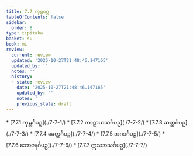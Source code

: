 ```yaml
---
title: 7.7 ကုမ္ဘဝဂ္ဂ
tableOfContents: false
sidebar:
  order: 8
type: tipitaka
basket: su
book: mi
review:
  current: review
  updated: '2025-10-27T21:48:46.147165'
  updated_by: ''
  notes: ''
  history:
  - state: review
    date: '2025-10-27T21:48:46.147165'
    updated_by: ''
    notes: ''
    previous_state: draft
---
```



<ReviewStatus review={frontmatter.review} showDetails={true} />

<HypothesisAnnotation frontmatter={frontmatter} />

<DynamicBreadcrumb />



<TableOfContents book="mi" section="7.7">
* [7.7.1 ကုမ္ဘင်္ဂပဉှ](./7-7-1/)
* [7.7.2 ကာဠာယသင်္ဂပဉှ](./7-7-2/)
* [7.7.3 ဆတ္တင်္ဂပဉှ](./7-7-3/)
* [7.7.4 ခေတ္တင်္ဂပဉှ](./7-7-4/)
* [7.7.5 အဂဒင်္ဂပဉှ](./7-7-5/)
* [7.7.6 ဘောဇနင်္ဂပဉှ](./7-7-6/)
* [7.7.7 ဣဿာသင်္ဂပဉှ](./7-7-7/)
</TableOfContents>